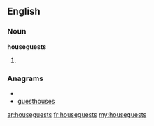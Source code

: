 ==English==

===Noun===
'''houseguests'''

# {{plural of|houseguest}}

===Anagrams===
* {{alphagram|eeghossstuu}}
* [[guesthouses#English|guesthouses]]

[[ar:houseguests]]
[[fr:houseguests]]
[[my:houseguests]]
